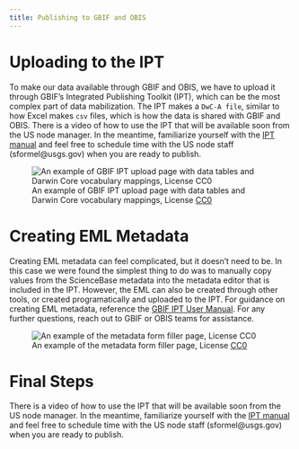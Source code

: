 ```yaml
---
title: Publishing to GBIF and OBIS
---
```


# Uploading to the IPT

To make our data available through GBIF and OBIS, we have to upload it through GBIF's Integrated Publishing Toolkit (IPT), which can be the most complex part of data mabilization. The IPT makes a `DwC-A file`, similar to how Excel makes `csv` files, which is how the data is shared with GBIF and OBIS. There is a video of how to use the IPT that will be available soon from the US node manager.  In the meantime, familiarize yourself with the [IPT manual](https://ipt.gbif.org/manual/en/ipt/latest/) and feel free to schedule time with the US node staff (sformel@usgs.gov) when you are ready to publish.

![An example of GBIF IPT upload page with data tables and Darwin Core vocabulary mappings, License [CC0](https://creativecommons.org/publicdomain/zero/1.0/)](images/IPT_upload_page.png){fig-alt="screenshot showing the GBIF IPT page with event core and extension tables uploaded and their vocabulary mappings"}

# Creating EML Metadata

Creating EML metadata can feel complicated, but it doesn't need to be. In this case we were found the simplest thing to do was to manually copy values from the ScienceBase metadata into the metadata editor that is included in the IPT.  However, the EML can also be created through other tools, or created programatically and uploaded to the IPT. For guidance on creating EML metadata, reference the [GBIF IPT User Manual](https://ipt.gbif.org/manual/en/ipt/latest/gbif-metadata-profile#metadata-publishing-solutions). For any further questions, reach out to GBIF or OBIS teams for assistance.

![An example of the metadata form filler page, License [CC0](https://creativecommons.org/publicdomain/zero/1.0/)](images/IPT_Metadata_Filler.png){fig-alt="screenshot showing one of the GBIF IPT metadata form filler pages and its required fields"}

# Final Steps

There is a video of how to use the IPT that will be available soon from the US node manager.  In the meantime, familiarize yourself with the [IPT manual](https://ipt.gbif.org/manual/en/ipt/latest/) and feel free to schedule time with the US node staff (sformel@usgs.gov) when you are ready to publish.
